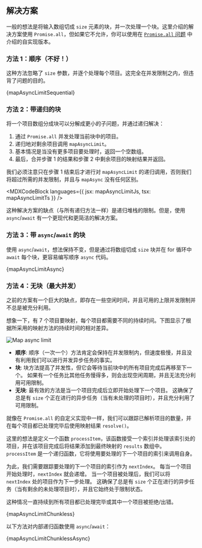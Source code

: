 

## 解决方案

一般的想法是将输入数组切成 `size` 元素的块，并一次处理一个块。这里介绍的解决方案使用 `Promise.all`，但如果它不允许，你可以使用在 [`Promise.all` 问题](/questions/javascript/promise-all) 中介绍的自实现版本。

### 方法 1：顺序（不好！）

这种方法忽略了 `size` 参数，并逐个处理每个项目。这完全在并发限制之内，但违背了问题的目的。

<MDXCodeBlock>
  {mapAsyncLimitSequential}
</MDXCodeBlock>

### 方法 2：带递归的块

将一个项目数组分成块可以分解成更小的子问题，并通过递归解决：

1. 通过 `Promise.all` 并发处理当前块中的项目。
2. 递归地对剩余项目调用 `mapAsyncLimit`。
3. 基本情况是当没有更多项目要处理时，返回一个空数组。
4. 最后，合并步骤 1 的结果和步骤 2 中剩余项目的映射结果并返回。

我们必须注意只在步骤 1 结束后才进行对 `mapAsyncLimit` 的递归调用，否则我们将超过所需的并发限制，并且与 `mapAsync` 没有任何区别。

<MDXCodeBlock languages={{ jsx: mapAsyncLimitJs, tsx: mapAsyncLimitTs }} />

这种解决方案的缺点（与所有递归方法一样）是递归堆栈的限制。但是，使用 `async`/`await` 有一个更现代和更简洁的解决方案。

### 方法 3：带 `async`/`await` 的块

使用 `async`/`await`，想法保持不变，但是通过将数组切成 `size` 块并在 for 循环中 `await` 每个块，更容易编写顺序 `async` 代码。

<MDXCodeBlock>
  {mapAsyncLimitAsync}
</MDXCodeBlock>

### 方法 4：无块（最大并发）

之前的方案有一个巨大的缺点，即存在一些空闲时间，并且可用的上限并发限制并不总是被充分利用。

想象一下，有 7 个项目要映射，每个项目都需要不同的持续时间。下图显示了根据所采用的映射方法的持续时间的相对差异。

![Map async limit](/img/questions/map-async-limit/map-async-limit.png)

* **顺序**: 顺序（一次一个）方法肯定会保持在并发限制内，但速度极慢，并且没有利用我们可以进行并发异步任务的事实。
* **块**: 块方法提高了并发性，但它会等待当前块中的所有项目完成后再移至下一个。 如果有一个任务比其他任务慢得多，则会出现空闲周期，并且无法充分利用可用限制。
* **无块**: 最有效的方法是当一个项目完成后立即开始处理下一个项目。 这确保了总是有 `size` 个正在进行的异步任务（当有未处理的项目时），并且充分利用了可用限制。

就像在 `Promise.all` 的自定义实现中一样，我们可以跟踪已解析项目的数量，并在每个项目都已处理完毕后使用映射结果 `resolve()`。

这里的想法是定义一个函数 `processItem`，该函数接受一个索引并处理该索引处的项目，并在该项目完成后将结果添加到最终映射的 `results` 数组中。 `processItem` 是一个递归函数，它将使用要处理的下一个项目的索引来调用自身。

为此，我们需要跟踪要处理的下一个项目的索引作为 `nextIndex`。 每当一个项目开始处理时，`nextIndex` 就会递增。 当一个项目被处理后，我们可以将 `nextIndex` 处的项目作为下一步处理。 这确保了总是有 `size` 个正在进行的异步任务（当有剩余的未处理项目时），并且它始终处于限制状态。

这种情况一直持续到所有项目都已处理完毕或其中一个项目被拒绝/出错。

<MDXCodeBlock>
  {mapAsyncLimitChunkless}
</MDXCodeBlock>

以下方法对内部递归函数使用 `async`/`await`：

<MDXCodeBlock>
  {mapAsyncLimitChunklessAsync}
</MDXCodeBlock>
